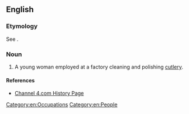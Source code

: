 ==English==

===Etymology===
See {{m|en|buff||to polish}}.

===Noun===
{{en-noun}}

# {{lb|en|British|obsolete}} A young woman employed at a factory cleaning and polishing [[cutlery]].

====References====
* [http://www.channel4.com/history/microsites/W/worstjobs/victorian2.html#3 Channel 4.com History Page]

[[Category:en:Occupations]]
[[Category:en:People]]